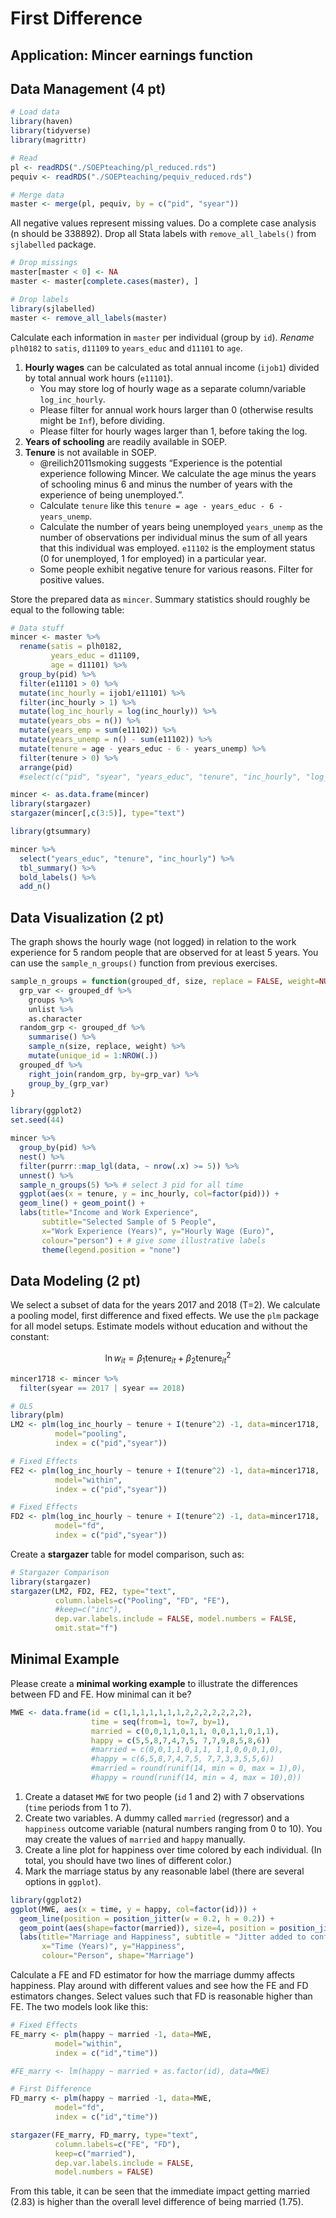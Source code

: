 # First Difference

## Application: Mincer earnings function

## Data Management (4 pt)

```r
# Load data
library(haven)
library(tidyverse)
library(magrittr)

# Read
pl <- readRDS("./SOEPteaching/pl_reduced.rds")
pequiv <- readRDS("./SOEPteaching/pequiv_reduced.rds")

# Merge data
master <- merge(pl, pequiv, by = c("pid", "syear"))
```

All negative values represent missing values. Do a complete case analysis (n should be 338892). Drop all Stata labels with `remove_all_labels()` from `sjlabelled` package. 

```r
# Drop missings
master[master < 0] <- NA
master <- master[complete.cases(master), ]

# Drop labels 
library(sjlabelled)
master <- remove_all_labels(master)
```

Calculate each information in `master` per individual (group by `id`). *Rename* `plh0182` to `satis`, `d11109` to `years_educ` and `d11101` to `age`.

1. **Hourly wages** can be calculated as total annual income (`ijob1`) divided by total annual work hours (`e11101`). 
    + You may store log of hourly wage as a separate column/variable `log_inc_hourly`. 
    + Please filter for annual work hours larger than 0 (otherwise results might be `Inf`), before dividing. 
    + Please filter for hourly wages larger than 1, before taking the log.
2. **Years of schooling** are readily available in SOEP.
3. **Tenure** is not available in SOEP.
    + @reilich2011smoking suggests "Experience is the potential experience following Mincer. We calculate the age minus the years of schooling minus 6 and minus the number of years with the experience of being unemployed.".
    + Calculate `tenure` like this `tenure = age - years_educ - 6 - years_unemp`.
    + Calculate the number of years being unemployed `years_unemp` as the number of observations per individual minus the sum of all years that this individual was employed. `e11102` is the employment status (0 for unemployed, 1 for employed) in a particular year. 
    + Some people exhibit negative tenure for various reasons. Filter for positive values.

Store the prepared data as `mincer`. Summary statistics should roughly be equal to the following table:

```r
# Data stuff
mincer <- master %>%
  rename(satis = plh0182,
         years_educ = d11109,
         age = d11101) %>%
  group_by(pid) %>%
  filter(e11101 > 0) %>%
  mutate(inc_hourly = ijob1/e11101) %>%
  filter(inc_hourly > 1) %>%
  mutate(log_inc_hourly = log(inc_hourly)) %>%
  mutate(years_obs = n()) %>%
  mutate(years_emp = sum(e11102)) %>%
  mutate(years_unemp = n() - sum(e11102)) %>%
  mutate(tenure = age - years_educ - 6 - years_unemp) %>%
  filter(tenure > 0) %>%
  arrange(pid)
  #select(c("pid", "syear", "years_educ", "tenure", "inc_hourly", "log_inc_hourly"))
```

```r
mincer <- as.data.frame(mincer)
library(stargazer)
stargazer(mincer[,c(3:5)], type="text")
```

```r
library(gtsummary)

mincer %>%
  select("years_educ", "tenure", "inc_hourly") %>%
  tbl_summary() %>%
  bold_labels() %>%
  add_n()
```

## Data Visualization (2 pt)

The graph shows the hourly wage (not logged) in relation to the work experience for 5 random people that are observed for at least 5 years. You can use the `sample_n_groups()` function from previous exercises. 

```r
sample_n_groups = function(grouped_df, size, replace = FALSE, weight=NULL) {
  grp_var <- grouped_df %>% 
    groups %>%
    unlist %>% 
    as.character
  random_grp <- grouped_df %>% 
    summarise() %>% 
    sample_n(size, replace, weight) %>% 
    mutate(unique_id = 1:NROW(.))
  grouped_df %>% 
    right_join(random_grp, by=grp_var) %>% 
    group_by_(grp_var) 
}
```

```r
library(ggplot2)
set.seed(44)

mincer %>% 
  group_by(pid) %>%
  nest() %>% 
  filter(purrr::map_lgl(data, ~ nrow(.x) >= 5)) %>%
  unnest() %>%
  sample_n_groups(5) %>% # select 3 pid for all time
  ggplot(aes(x = tenure, y = inc_hourly, col=factor(pid))) +  
  geom_line() + geom_point() + 
  labs(title="Income and Work Experience", 
       subtitle="Selected Sample of 5 People",
       x="Work Experience (Years)", y="Hourly Wage (Euro)", 
       colour="person") + # give some illustrative labels
       theme(legend.position = "none")
```

## Data Modeling (2 pt)

We select a subset of data for the years 2017 and 2018 (T=2). We calculate a pooling model, first difference and fixed effects. We use the `plm` package for all model setups. Estimate models without education and without the constant:

$$\ln w_{it} = \beta_1 \text{tenure}_{it} + \beta_2 \text{tenure}^2_{it}  $$

```r
mincer1718 <- mincer %>%
  filter(syear == 2017 | syear == 2018)

# OLS 
library(plm)
LM2 <- plm(log_inc_hourly ~ tenure + I(tenure^2) -1, data=mincer1718, 
          model="pooling", 
          index = c("pid","syear"))

# Fixed Effects
FE2 <- plm(log_inc_hourly ~ tenure + I(tenure^2) -1, data=mincer1718, 
          model="within", 
          index = c("pid","syear"))

# Fixed Effects
FD2 <- plm(log_inc_hourly ~ tenure + I(tenure^2) -1, data=mincer1718, 
          model="fd", 
          index = c("pid","syear"))
```

Create a **stargazer** table for model comparison, such as:

```r
# Stargazer Comparison
library(stargazer)
stargazer(LM2, FD2, FE2, type="text",
          column.labels=c("Pooling", "FD", "FE"),
          #keep=c("inc"),
          dep.var.labels.include = FALSE, model.numbers = FALSE,
          omit.stat="f")
```

## Minimal Example 

Please create a **minimal working example** to illustrate the differences between FD and FE. How minimal can it be? 

```r
MWE <- data.frame(id = c(1,1,1,1,1,1,1,2,2,2,2,2,2,2),
                  time = seq(from=1, to=7, by=1),
                  married = c(0,0,1,1,0,1,1, 0,0,1,1,0,1,1),
                  happy = c(5,5,8,7,4,7,5, 7,7,9,8,5,8,6))
                  #married = c(0,0,1,1,0,1,1, 1,1,0,0,0,1,0),
                  #happy = c(6,5,8,7,4,7,5, 7,7,3,3,5,5,6))
                  #married = round(runif(14, min = 0, max = 1),0),
                  #happy = round(runif(14, min = 4, max = 10),0))
```

1. Create a dataset `MWE` for two people (`id` 1 and 2) with 7 observations (`time` periods from 1 to 7). 
2. Create two variables. A dummy called `married` (regressor) and a `happiness` outcome variable (natural numbers ranging from 0 to 10). You may  create the values of `married` and `happy` manually. 
3. Create a line plot for happiness over time colored by each individual. (In total, you should have two lines of different color.)
4. Mark the marriage status by any reasonable label (there are several options in `ggplot`). 

```r
library(ggplot2)
ggplot(MWE, aes(x = time, y = happy, col=factor(id))) +  
  geom_line(position = position_jitter(w = 0.2, h = 0.2)) + 
  geom_point(aes(shape=factor(married)), size=4, position = position_jitter(w = 0.2, h = 0.2)) + 
  labs(title="Marriage and Happiness", subtitle = "Jitter added to confuse the reader.",
       x="Time (Years)", y="Happiness", 
       colour="Person", shape="Marriage")
```

Calculate a FE and FD estimator for how the marriage dummy affects happiness. Play around with different values and see how the FE and FD estimators changes. Select values such that FD is reasonable higher than FE. The two models look like this:

```r
# Fixed Effects
FE_marry <- plm(happy ~ married -1, data=MWE, 
          model="within", 
          index = c("id","time"))

#FE_marry <- lm(happy ~ married + as.factor(id), data=MWE)

# First Difference
FD_marry <- plm(happy ~ married -1, data=MWE, 
          model="fd", 
          index = c("id","time"))

stargazer(FE_marry, FD_marry, type="text", 
          column.labels=c("FE", "FD"),
          keep=c("married"),
          dep.var.labels.include = FALSE, 
          model.numbers = FALSE)
```

From this table, it can be seen that the immediate impact getting married (2.83) is higher than the overall level difference of being married (1.75). 


